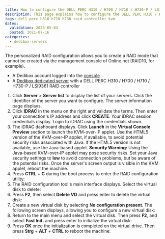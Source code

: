 ```yaml
---
title: How to configure the DELL PERC H310 / H700 / H710 / H730-P / LSI9361 RAID controller from the KVM
description: This page explains how to configure the DELL PERC H310 / H700 / H710 / H730-P / LSI9361 RAID controller on a Scaleway Dedibox from the KVM
tags: dell perc h310 h710 h730 raid controller kvm
dates:
  validation: 2025-05-03
  posted: 2021-07-16
categories:
  - dedibox-servers
---
```



The personalized RAID configuration allows you to create a RAID mode that cannot be created via the management console of Online.net (RAID10, for example).
<Requirements />
- A Dedibox account logged into the [console](https://console.online.net)
- A [Dedibox dedicated server](https://www.scaleway.com/en/dedibox/) with a DELL PERC H310 / H700 / H710 / H730-P / LSI9361 RAID controller
1. Click **Server** > **Server list** to display the list of your servers. Click the identifier of the server you want to configure. The server information page displays.
2. Click **IDRAC** in the menu on the right and validate the terms. Then enter your connection's IP address and click **CREATE**. Your iDRAC session credentials display. Login to iDRAC using the credentials shown.
3. The iDRAC dashboard displays. Click **Launch** in the **Virtual Console Preview** section to launch the KVM-over-IP applet.
    Use the HTML5 version of the KVM-over-IP applet, if available, to avoid potential security risks associated with Java. If the HTML5 version is not available, use the Java-based applet.
    <Message type="warning">
      **Security Warning:** Using the Java-based KVM-over-IP applet may pose security risks. Set your Java security settings to **low** to avoid connection problems, but be aware of the potential risks.
    </Message>
    Once the server's screen output is visible in the KVM applet, reboot the machine.
4. Press **CTRL** + **C** during the boot process to enter the RAID configuration utility:
    <Lightbox image={image} alt="" />
5. The RAID configuration tool's main interface displays. Select the virtual disk to delete:
    <Lightbox image={image2} alt="" />
6. Press **F2**, then select **Delete VD** and press enter to delete the virtual disk:
    <Lightbox image={image3} alt="" />
7. Create a new virtual disk by selecting **No configuration present**. The following screen displays, allowing you to configure a new virtual disk:
    <Lightbox image={image4} alt="" />
8. Return to the main menu and select the virtual disk. Then press **F2**, and select **Fast Init.** and press enter to initialize the virtual disk:
    <Lightbox image={image5} alt="" />
7. Press **OK** once the initialization is completed on the virtual drive. Then press **Strg** + **ALT** + **CTRL** to reboot the machine:
    <Lightbox image={image6} alt="" />